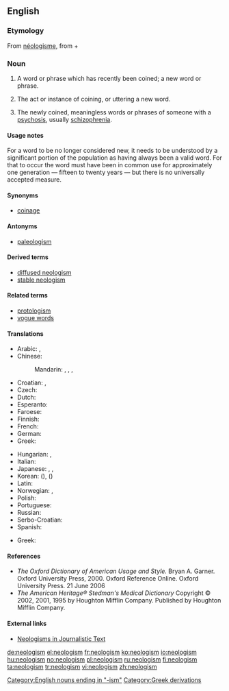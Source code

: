 {{selfref|See also [[Wiktionary:Neologisms]] and [[:Category:Neologisms]]}}
==English==
{{wikipedia}}

===Etymology===
From {{etyl|fr}} [[néologisme]], from {{etyl|grc}} {{term|sc=polytonic|νέο-||tr=neo-|new|lang=grc}} + {{term|sc=polytonic|λόγος||tr=logos|word|lang=grc}}

===Noun===
{{en-noun|s|-}}

# {{linguistics}} A word or phrase which has recently been coined; a new word or phrase.
# {{linguistics}} {{uncountable}} The act or instance of coining, or uttering a new word.
# {{linguistics}} The newly coined, meaningless words or phrases of someone with a [[psychosis]], usually [[schizophrenia]].

====Usage notes====
For a word to be no longer considered new, it needs to be understood by a significant portion of the population as having always been a valid word.  For that to occur the word must have been in common use for approximately one generation &mdash; fifteen to twenty years &mdash; but there is no universally accepted measure.

====Synonyms====
* [[coinage]]

====Antonyms====
* [[paleologism]]

====Derived terms====
* [[diffused neologism]]
* [[stable neologism]]

====Related terms====
* [[protologism]]
* [[vogue word]]s

====Translations====
{{trans-top|recently coined word}}
* Arabic: {{t|ar|تعبير جديد|m|tr=ta3biir jadiid}},  {{t|ar|لفظة جديدة|f|tr=láfZa jadiida}}
* Chinese:
*: Mandarin: {{t-|cmn|新詞語|sc=Hani}}, {{t-|cmn|新词语|tr=xīncíyǔ|sc=Hani}}, {{t-|cmn|新詞|sc=Hani}}, {{t-|cmn|新词|tr=xīncí|sc=Hani}}
* Croatian: {{t-|hr|neologizam|m}}, {{t-|hr|novotvorenica|f}}
* Czech: {{t-|cs|novotvar|m}}
* Dutch: {{t+|nl|neologisme|n}}
* Esperanto: {{t-|eo|neologismo|xs=Esperanto}}
* Faroese: {{t-|fo|nýggjyrði|n|xs=Faroese}}
* Finnish: {{t-|fi|uudismuodoste}}
* French: {{t+|fr|néologisme|m}}
* German: {{t+|de|Neologismus|m}}
* Greek: {{t+|el|νεολογισμός|m|tr=neologismós}}
{{trans-mid}}
* Hungarian: {{t+|hu|neologizmus}}, {{t|hu|szóújítás}}
* Italian: {{t+|it|neologismo|m}}
* Japanese: {{t+|ja|新語|tr=しんご, shingo}},  {{t|ja|新造語|tr=しんぞうご, shinzōgo}},  {{t|ja|造語|tr=ぞうご, zōgo}}
* Korean: {{t+|ko|신어|tr=sineo|sc=Hang}} ({{t-|ko|新語|sc=Hani}}),  {{t|ko|신조어|tr=sinjoeo|sc=Hang}} ({{t|ko|新造語|sc=Hani}})
* Latin: {{t-|la|neologismus|m}}
* Norwegian: {{t|no|neologisme|m}},  {{t|no|nyord|n}}
* Polish: {{t+|pl|neologizm|m}}
* Portuguese: {{t+|pt|neologismo|m}}
* Russian: {{t+|ru|неологизм|m|tr=neologízm}}
* Serbo-Croatian: {{t|sh|neologizam}}
* Spanish: {{t+|es|neologismo|m}}
{{trans-bottom}}

{{trans-top|instance of coinage}}
{{trans-mid}}
{{trans-bottom}}

{{trans-top|schizophrenic meaningless word}}
* Greek: {{t+|el|νεολογισμός|m|tr=neologismós}}
{{trans-mid}}
{{trans-bottom}}

====References====
* ''The Oxford Dictionary of American Usage and Style.''  Bryan A. Garner. Oxford University Press, 2000. Oxford Reference Online. Oxford University Press.  21 June 2006
* ''The American Heritage® Stedman's Medical Dictionary'' Copyright © 2002, 2001, 1995 by Houghton Mifflin Company. Published by Houghton Mifflin Company.

====External links====
* [http://rdues.uce.ac.uk/neologisms.shtml Neologisms in Journalistic Text]

[[Category:English nouns ending in "-ism"]]
[[Category:Greek derivations]]

[[de:neologism]]
[[el:neologism]]
[[fr:neologism]]
[[ko:neologism]]
[[io:neologism]]
[[hu:neologism]]
[[no:neologism]]
[[pl:neologism]]
[[ru:neologism]]
[[fi:neologism]]
[[ta:neologism]]
[[tr:neologism]]
[[vi:neologism]]
[[zh:neologism]]